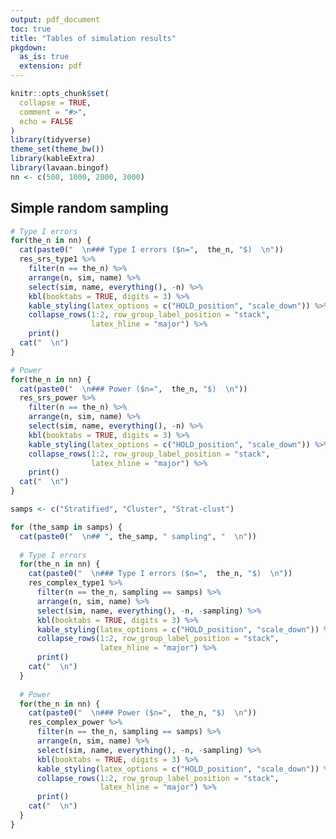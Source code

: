 ```yaml
---
output: pdf_document
toc: true
title: "Tables of simulation results"
pkgdown:
  as_is: true
  extension: pdf
---
```


```r
knitr::opts_chunk$set(
  collapse = TRUE,
  comment = "#>",
  echo = FALSE
)
library(tidyverse)
theme_set(theme_bw())
library(kableExtra)
library(lavaan.bingof)
nn <- c(500, 1000, 2000, 3000)
```


## Simple random sampling

```r
# Type I errors
for(the_n in nn) {
  cat(paste0("  \n### Type I errors ($n=",  the_n, "$)  \n"))
  res_srs_type1 %>% 
    filter(n == the_n) %>%
    arrange(n, sim, name) %>%
    select(sim, name, everything(), -n) %>%
    kbl(booktabs = TRUE, digits = 3) %>%
    kable_styling(latex_options = c("HOLD_position", "scale_down")) %>%
    collapse_rows(1:2, row_group_label_position = "stack", 
                  latex_hline = "major") %>%
    print()
  cat("  \n")
}

# Power 
for(the_n in nn) {
  cat(paste0("  \n### Power ($n=",  the_n, "$)  \n"))
  res_srs_power %>% 
    filter(n == the_n) %>%
    arrange(n, sim, name) %>%
    select(sim, name, everything(), -n) %>%
    kbl(booktabs = TRUE, digits = 3) %>%
    kable_styling(latex_options = c("HOLD_position", "scale_down")) %>%
    collapse_rows(1:2, row_group_label_position = "stack", 
                  latex_hline = "major") %>%
    print()
  cat("  \n")
}
```


<!--Complex sampling results-->

```r
samps <- c("Stratified", "Cluster", "Strat-clust")

for (the_samp in samps) {
  cat(paste0("  \n## ", the_samp, " sampling", "  \n"))
  
  # Type I errors
  for(the_n in nn) {
    cat(paste0("  \n### Type I errors ($n=",  the_n, "$)  \n"))
    res_complex_type1 %>% 
      filter(n == the_n, sampling == samps) %>%
      arrange(n, sim, name) %>%
      select(sim, name, everything(), -n, -sampling) %>%
      kbl(booktabs = TRUE, digits = 3) %>%
      kable_styling(latex_options = c("HOLD_position", "scale_down")) %>%
      collapse_rows(1:2, row_group_label_position = "stack", 
                    latex_hline = "major") %>%
      print()
    cat("  \n")
  }
  
  # Power 
  for(the_n in nn) {
    cat(paste0("  \n### Power ($n=",  the_n, "$)  \n"))
    res_complex_power %>% 
      filter(n == the_n, sampling == samps) %>%
      arrange(n, sim, name) %>%
      select(sim, name, everything(), -n, -sampling) %>%
      kbl(booktabs = TRUE, digits = 3) %>%
      kable_styling(latex_options = c("HOLD_position", "scale_down")) %>%
      collapse_rows(1:2, row_group_label_position = "stack", 
                    latex_hline = "major") %>%
      print()
    cat("  \n")
  }
}
```


